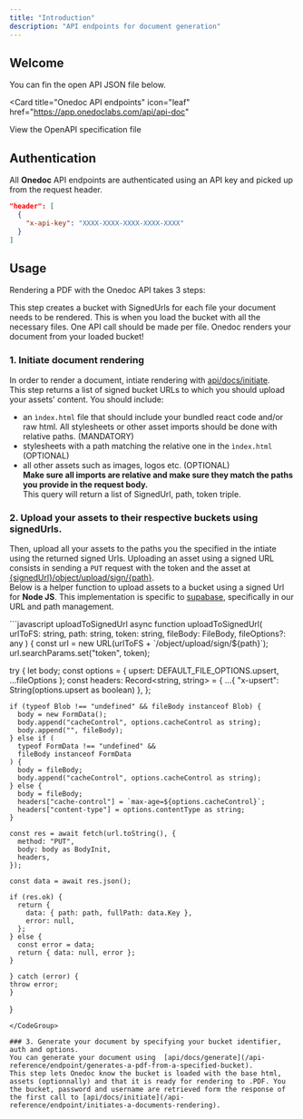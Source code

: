 ```yaml
---
title: "Introduction"
description: "API endpoints for document generation"
---
```


## Welcome

You can fin the open API JSON file below.

<Card
  title="Onedoc API endpoints"
  icon="leaf"
  href="https://app.onedoclabs.com/api/api-doc"
>
  View the OpenAPI specification file
</Card>

## Authentication

All **Onedoc** API endpoints are authenticated using an API key and picked up from the request header.

```json
"header": [
  {
    "x-api-key": "XXXX-XXXX-XXXX-XXXX-XXXX"
  }
]
```

## Usage

Rendering a PDF with the Onedoc API takes 3 steps:

<Steps>
  <Step title="Initiate document rendering (Onedoc API)">
    This step creates a bucket with SignedUrls for each file your document needs to be rendered.
  </Step>
  <Step title="Upload your assets to their respective buckets using signedUrls (Supabase API)">
    This is when you load the bucket with all the necessary files. One API call should be made per file.
  </Step>
  <Step title="Generate your document (Onedoc API)">
    Onedoc renders your document from your loaded bucket!
  </Step>
</Steps>

### 1. Initiate document rendering

In order to render a document, intiate rendering with [api/docs/initiate](/api-reference/endpoint/initiates-a-documents-rendering).  <br/>
This step returns a list of signed bucket URLs to which you should upload your assets' content. You should include:
- an `ìndex.html` file that should include your bundled react code and/or raw html. All stylesheets or other asset imports should be done with relative paths. (MANDATORY)
- stylesheets with a path matching the relative one in the `ìndex.html` (OPTIONAL)
- all other assets such as images, logos etc. (OPTIONAL) <br/>
**Make sure all imports are relative and make sure they match the paths you provide in the request body.** <br/>
This query will return a list of SignedUrl, path, token triple.

### 2. Upload your assets to their respective buckets using signedUrls.

Then, upload all your assets to the paths you the specified in the intiate using the returned signed Urls.
Uploading an asset using a signed URL consists in sending a `PUT` request with the token and the asset at [\{signedUrl\}/object/upload/sign/\{path\}](/api-reference/endpoint/load-bucket). <br/>
Below is a helper function to upload assets to a bucket using a signed Url for <b>Node JS</b>. This implementation is specific to [supabase](https://www.npmjs.com/package/@supabase/storage-js?activeTab=code), specifically in our URL and path management.

<CodeGroup>
```javascript uploadToSignedUrl
async function uploadToSignedUrl(
  urlToFS: string,
  path: string,
  token: string,
  fileBody: FileBody,
  fileOptions?: any
) {
  const url = new URL(urlToFS + `/object/upload/sign/${path}`);
  url.searchParams.set("token", token);

try {
    let body;
    const options = { upsert: DEFAULT_FILE_OPTIONS.upsert, ...fileOptions };
    const headers: Record<string, string> = {
    ...{ "x-upsert": String(options.upsert as boolean) },
    };

    if (typeof Blob !== "undefined" && fileBody instanceof Blob) {
      body = new FormData();
      body.append("cacheControl", options.cacheControl as string);
      body.append("", fileBody);
    } else if (
      typeof FormData !== "undefined" &&
      fileBody instanceof FormData
    ) {
      body = fileBody;
      body.append("cacheControl", options.cacheControl as string);
    } else {
      body = fileBody;
      headers["cache-control"] = `max-age=${options.cacheControl}`;
      headers["content-type"] = options.contentType as string;
    }

    const res = await fetch(url.toString(), {
      method: "PUT",
      body: body as BodyInit,
      headers,
    });

    const data = await res.json();

    if (res.ok) {
      return {
        data: { path: path, fullPath: data.Key },
        error: null,
      };
    } else {
      const error = data;
      return { data: null, error };
    }

    } catch (error) {
    throw error;
    }
}

```
</CodeGroup>

### 3. Generate your document by specifying your bucket identifier, auth and options.
You can generate your document using  [api/docs/generate](/api-reference/endpoint/generates-a-pdf-from-a-specified-bucket).
This step lets Onedoc know the bucket is loaded with the base html, assets (optionnally) and that it is ready for rendering to .PDF. You the bucket, password and username are retrieved form the response of the first call to [api/docs/initiate](/api-reference/endpoint/initiates-a-documents-rendering).